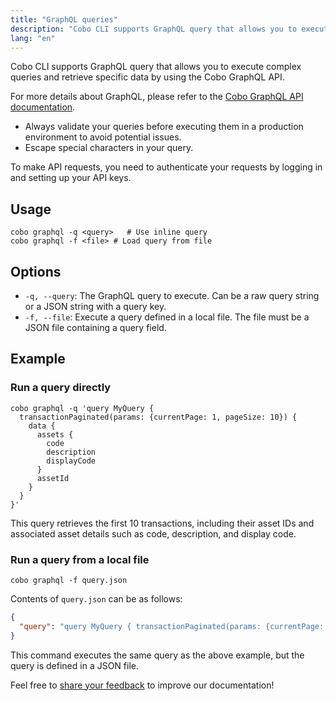 ```yaml
---
title: "GraphQL queries"
description: "Cobo CLI supports GraphQL query that allows you to execute complex queries and retrieve specific data by using the Cobo GraphQL API."
lang: "en"
---
```


Cobo CLI supports GraphQL query that allows you to execute complex queries and retrieve specific data by using the Cobo GraphQL API.

For more details about GraphQL, please refer to the [Cobo GraphQL API documentation](/v2/developer-tools/graphql/overview).

- Always validate your queries before executing them in a production environment to avoid potential issues.
- Escape special characters in your query.

<Note>To make API requests, you need to authenticate your requests by logging in and setting up your API keys.</Note>

## Usage

```shell
cobo graphql -q <query>   # Use inline query
cobo graphql -f <file> # Load query from file
```

## Options

- `-q, --query`: The GraphQL query to execute. Can be a raw query string or a JSON string with a query key.
- `-f, --file`: Execute a query defined in a local file. The file must be a JSON file containing a query field.

## Example

### Run a query directly

```shell
cobo graphql -q 'query MyQuery {
  transactionPaginated(params: {currentPage: 1, pageSize: 10}) {
    data {
      assets {
        code
        description
        displayCode
      }
      assetId
    }
  }
}'
```

This query retrieves the first 10 transactions, including their asset IDs and associated asset details such as code, description, and display code.

### Run a query from a local file

```shell
cobo graphql -f query.json
```

Contents of `query.json` can be as follows:

```json
{
  "query": "query MyQuery { transactionPaginated(params: {currentPage: 1, pageSize: 10}) { data { assets { code description displayCode } assetId } } }"
}
```

This command executes the same query as the above example, but the query is defined in a JSON file.

<Tip>Feel free to [share your feedback](https://forms.zohopublic.com/cobo/form/DocumentFeedbackForm/formperma/QvLOhxJv1_JMsJ-1dleZ8Itb_7rzN-LtgvsDdxosoVI) to improve our documentation!</Tip>